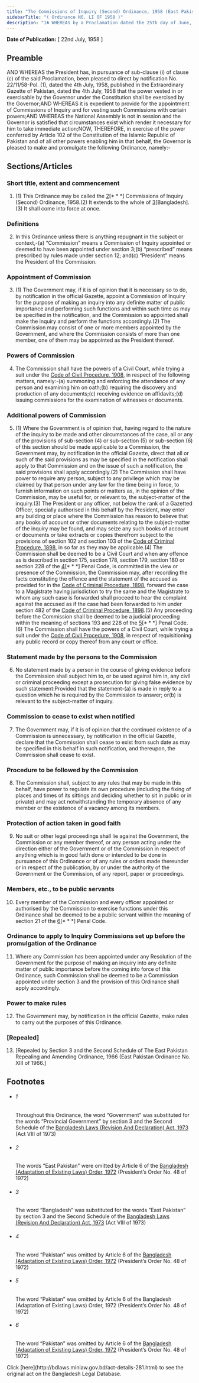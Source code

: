 ```yaml
---
title: "The Commissions of Inquiry (Second) Ordinance, 1958 (East Pakistan Ordinance No. LI of 1958)."
sidebarTitle: "( Ordinance NO. LI OF 1958 )"
description: "1♣ WHEREAS by a Proclamation dated the 25th day of June, 1958, under Article 193 of the Constitution of the Islamic Republic of Pakistan, the President has assumed to himself all the powers vested in, or exercisable by, the Governor of East Pakistan;"
---
```


**Date of Publication:** [ 22nd July, 1958 ]

## Preamble

AND WHEREAS the President has, in pursuance of sub-clause (i) of clause (c) of the said Proclamation, been pleased to direct by notification No. 22/11/58-Pol. (1), dated the 4th July, 1958, published in the Extraordinary Gazette of Pakistan, dated the 4th July, 1958 that the power vested in or exercisable by the Governor under the Constitution shall be exercised by the Governor;AND WHEREAS it is expedient to provide for the appointment of Commissions of Inquiry and for vesting such Commissions with certain powers;AND WHEREAS the National Assembly is not in session and the Governor is satisfied that circumstances exist which render it necessary for him to take immediate action;NOW, THEREFORE, in exercise of the power conferred by Article 102 of the Constitution of the Islamic Republic of Pakistan and of all other powers enabling him in that behalf, the Governor is pleased to make and promulgate the following Ordinance, namely:-

## Sections/Articles

### Short title, extent and commencement

1. (1) This Ordinance may be called the [2](1)[\* \* \*] Commissions of Inquiry (Second) Ordinance, 1958.(2) It extends to the whole of [3](2)[Bangladesh].(3) It shall come into force at once.

### Definitions

2. In this Ordinance unless there is anything repugnant in the subject or context,-(a) “Commission” means a Commission of Inquiry appointed or deemed to have been appointed under section 3;(b) “prescribed” means prescribed by rules made under section 12; and(c) “President” means the President of the Commission.

### Appointment of Commission

3. (1) The Government may, if it is of opinion that it is necessary so to do, by notification in the official Gazette, appoint a Commission of Inquiry for the purpose of making an inquiry into any definite matter of public importance and performing such functions and within such time as may be specified in the notification, and the Commission so appointed shall make the inquiry and perform the functions accordingly.(2) The Commission may consist of one or more members appointed by the Government, and where the Commission consists of more than one member, one of them may be appointed as the President thereof.

### Powers of Commission

4. The Commission shall have the powers of a Civil Court, while trying a suit under the [Code of Civil Procedure, 1908](/laws/act-86 "Code of Civil Procedure, 1908"), in respect of the following matters, namely:-(a) summoning and enforcing the attendance of any person and examining him on oath;(b) requiring the discovery and production of any documents;(c) receiving evidence on affidavits;(d) issuing commissions for the examination of witnesses or documents.

### Additional powers of Commission

5. (1) Where the Government is of opinion that, having regard to the nature of the inquiry to be made and other circumstances of the case, all or any of the provisions of sub-section (4) or sub-section (5) or sub-section (6) of this section should be made applicable to a Commission, the Government may, by notification in the official Gazette, direct that all or such of the said provisions as may be specified in the notification shall apply to that Commission and on the issue of such a notification, the said provisions shall apply accordingly.(2) The Commission shall have power to require any person, subject to any privilege which may be claimed by that person under any law for the time being in force, to furnish information on such points or matters as, in the opinion of the Commission, may be useful for, or relevant to, the subject-matter of the inquiry.(3) The President or any officer, not below the rank of a Gazetted Officer, specially authorised in this behalf by the President, may enter any building or place where the Commission has reason to believe that any books of account or other documents relating to the subject-matter of the inquiry may be found, and may seize any such books of account or documents or take extracts or copies therefrom subject to the provisions of section 102 and section 103 of the [Code of Criminal Procedure, 1898](/laws/act-75 "Code of Criminal Procedure, 1898"), in so far as they may be applicable.(4) The Commission shall be deemed to be a Civil Court and when any offence as is described in section 175, section 178, section 179, section 180 or section 228 of the [4](1)[\* \* \*] Penal Code, is committed in the view or presence of the Commission, the Commission may, after recording the facts constituting the offence and the statement of the accused as provided for in the [Code of Criminal Procedure, 1898](/laws/act-75 "Code of Criminal Procedure, 1898"), forward the case to a Magistrate having jurisdiction to try the same and the Magistrate to whom any such case is forwarded shall proceed to hear the complaint against the accused as if the case had been forwarded to him under section 482 of the [Code of Criminal Procedure, 1898](/laws/act-75 "Code of Criminal Procedure, 1898").(5) Any proceeding before the Commission shall be deemed to be a judicial proceeding within the meaning of sections 193 and 228 of the [5](2)[\* \* \*] Penal Code.(6) The Commission shall have the powers of a Civil Court, while trying a suit under the [Code of Civil Procedure, 1908](/laws/act-86 "Code of Civil Procedure, 1908"), in respect of requisitioning any public record or copy thereof from any court or office.

### Statement made by the persons to the Commission

6. No statement made by a person in the course of giving evidence before the Commission shall subject him to, or be used against him in, any civil or criminal proceeding except a prosecution for giving false evidence by such statement:Provided that the statement-(a) is made in reply to a question which he is required by the Commission to answer; or(b) is relevant to the subject-matter of inquiry.

### Commission to cease to exist when notified

7. The Government may, if it is of opinion that the continued existence of a Commission is unnecessary, by notification in the official Gazette, declare that the Commission shall cease to exist from such date as may be specified in this behalf in such notification, and thereupon, the Commission shall cease to exist.

### Procedure to be followed by the Commission

8. The Commission shall, subject to any rules that may be made in this behalf, have power to regulate its own procedure (including the fixing of places and times of its sittings and deciding whether to sit in public or in private) and may act notwithstanding the temporary absence of any member or the existence of a vacancy among its members.

### Protection of action taken in good faith

9. No suit or other legal proceedings shall lie against the Government, the Commission or any member thereof, or any person acting under the direction either of the Government or of the Commission in respect of anything which is in good faith done or intended to be done in pursuance of this Ordinance or of any rules or orders made thereunder or in respect of the publication, by or under the authority of the Government or the Commission, of any report, paper or proceedings.

### Members, etc., to be public servants

10. Every member of the Commission and every officer appointed or authorised by the Commission to exercise functions under this Ordinance shall be deemed to be a public servant within the meaning of section 21 of the [6](1)[\* \* \*] Penal Code.

### Ordinance to apply to Inquiry Commissions set up before the promulgation of the Ordinance

11. Where any Commission has been appointed under any Resolution of the Government for the purpose of making an inquiry into any definite matter of public importance before the coming into force of this Ordinance, such Commission shall be deemed to be a Commission appointed under section 3 and the provision of this Ordinance shall apply accordingly.

### Power to make rules

12. The Government may, by notification in the official Gazette, make rules to carry out the purposes of this Ordinance.

### [Repealed]

13. [Repealed by Section 3 and the Second Schedule of The East Pakistan Repealing and Amending Ordinance, 1966 (East Pakistan Ordinance No. XIII of 1966.]

## Footnotes

- ###### 1

  Throughout this Ordinance, the word “Government” was substituted for the words “Provincial Government” by section 3 and the Second Schedule of the [Bangladesh Laws (Revision And Declaration) Act, 1973](/laws/act-430 "Bangladesh Laws (Revision And Declaration) Act, 1973") (Act VIII of 1973)

- ###### 2

  The words “East Pakistan” were omitted by Article 6 of the [Bangladesh (Adaptation of Existing Laws) Order, 1972](/laws/act-388 "Bangladesh (Adaptation of Existing Laws) Order, 1972 ") (President’s Order No. 48 of 1972)

- ###### 3

  The word “Bangladesh” was substituted for the words “East Pakistan” by section 3 and the Second Schedule of the [Bangladesh Laws (Revision And Declaration) Act, 1973](/laws/act-430 "Bangladesh Laws (Revision And Declaration) Act, 1973") (Act VIII of 1973)

- ###### 4

  The word “Pakistan” was omitted by Article 6 of the [Bangladesh (Adaptation of Existing Laws) Order, 1972](/laws/act-388 "Bangladesh (Adaptation of Existing Laws) Order, 1972 ") (President’s Order No. 48 of 1972)

- ###### 5

  The word “Pakistan” was omitted by Article 6 of the Bangladesh (Adaptation of Existing Laws) Order, 1972 (President’s Order No. 48 of 1972)

- ###### 6

  The word “Pakistan” was omitted by Article 6 of the [Bangladesh (Adaptation of Existing Laws) Order, 1972](/laws/act-388 "Bangladesh (Adaptation of Existing Laws) Order, 1972 ") (President’s Order No. 48 of 1972)

<Note>
  Click [here](http://bdlaws.minlaw.gov.bd/act-details-281.html) to see the original act on the Bangladesh Legal Database.
</Note>
